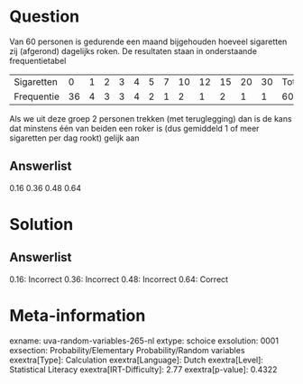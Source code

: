 Question
========

Van 60 personen is gedurende een maand bijgehouden hoeveel sigaretten
zij (afgerond) dagelijks roken. De resultaten staan in onderstaande
frequentietabel

  ------------ ---- --- --- --- --- --- --- ---- ---- ---- ---- ---- --------
  Sigaretten   0    1   2   3   4   5   7   10   12   15   20   30   Totaal
  Frequentie   36   4   3   3   4   2   1   2    1    2    1    1    60
  ------------ ---- --- --- --- --- --- --- ---- ---- ---- ---- ---- --------

Als we uit deze groep 2 personen trekken (met teruglegging) dan is de
kans dat minstens één van beiden een roker is (dus gemiddeld 1 of meer
sigaretten per dag rookt) gelijk aan

Answerlist
----------

0.16
0.36
0.48
0.64

Solution
========

Answerlist
----------

0.16: Incorrect
0.36: Incorrect
0.48: Incorrect
0.64: Correct

Meta-information
================
exname: uva-random-variables-265-nl
extype: schoice
exsolution: 0001
exsection: Probability/Elementary Probability/Random variables
exextra[Type]: Calculation
exextra[Language]: Dutch
exextra[Level]: Statistical Literacy
exextra[IRT-Difficulty]: 2.77
exextra[p-value]: 0.4322
